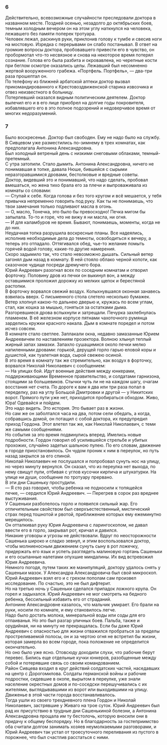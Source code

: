 ### 6 {-}

Действительно, всевозможные случайности преследовали доктора в названном месте. Поздней осенью, незадолго до октябрьских боев, темным холодным вечером он на этом углу наткнулся на человека, лежавшего без памяти поперек тротуара.<br/> Человек лежал, раскинув руки, приклонив голову к тумбе и свесив ноги на мостовую. Изредка с перерывами он слабо постанывал. В ответ на громкие вопросы доктора, пробовавшего привести его в чувство, он пробормотал что-то несвязное и снова на некоторое время потерял сознание. Голова его была разбита и окровавлена, но черепные кости при беглом осмотре оказались целы. Лежавший был несомненно жертвой вооруженного грабежа. «Портфель. Портфель», — два-три раза прошептал он.<br/> По телефону из ближней арбатской аптеки доктор вызвал прикомандированного к Крестовоздвиженской старика извозчика и отвез неизвестного в больницу.<br/> Потерпевший оказался видным политическим деятелем. Доктор вылечил его и в его лице приобрел на долгие годы покровителя, избавлявшего его в это полное подозрений и недоверчивое время от многих недоразумений.

### 7 {-}

Было воскресенье. Доктор был свободен. Ему не надо было на службу. В Сивцевом уже разместились по-зимнему в трех комнатах, как предполагала Антонина Александровна.<br/> Был холодный ветреный день с низкими снеговыми облаками, темный-претемный.<br/> С утра затопили. Стало дымить. Антонина Александровна, ничего не понимавшая в топке, давала Нюше, бившейся с сырыми неразгоравшимися дровами, бестолковые и вредные советы.<br/> Доктор, видевший это и понимавший, что надо сделать, пробовал вмешаться, но жена тихо брала его за плечи и выпроваживала из комнаты со словами:<br/> — Ступай к себе. Когда голова и без того кругом и всё мешается, у тебя привычка непременно говорить под руку. Как ты не понимаешь, что твои замечания только подливают масла в огонь.<br/> — О, масло, Тонечка, это было бы превосходно! Печка мигом бы запылала. То-то и горе, что не вижу я ни масла, ни огня.<br/> — И для каламбуров не время. Бывают, понимаешь, моменты, когда не до них.<br/> Неудачная топка разрушила воскресные планы. Все надеялись, исполнив необходимые дела до темноты, освободиться к вечеру, а теперь это отпадало. Оттягивался обед, чье-то желание помыть горячей водой голову, какие-то другие намерения.<br/> Скоро задымило так, что стало невозможно дышать. Сильный ветер загонял дым назад в комнату. В ней стояло облако черной копоти, как сказочное чудище посреди дремучего бора.<br/> Юрий Андреевич разогнал всех по соседним комнатам и отворил форточку. Половину дров из печки он выкинул вон, а между оставшимися проложил дорожку из мелких щепок и берестяной растопки.<br/> В форточку ворвался свежий воздух. Колыхнувшаяся оконная занавесь взвилась вверх. С письменного стола слетело несколько бумажек. Ветер хлопнул какою-то дальнею дверью и, кружась по всем углам, стал, как кошка за мышью, гоняться за остатками дыма.<br/> Разгоревшиеся дрова вспыхнули и затрещали. Печурка захлебнулась пламенем. В её железном корпусе пятнами чахоточного румянца зарделись кружки красного накала. Дым в комнате поредел и потом исчез совсем.<br/> В комнате стало светлее. Заплакали окна, недавно замазанные Юрием Андреевичем по наставлениям прозектора. Волною хлынул теплый жирный запах замазки. Запахло сушащимися около печки мелко напиленными дровами: горькой, дерущей горло гарью еловой коры и душистой, как туалетная вода, сырой свежею осиной.<br/> В это время в комнату так же стремительно, как воздух в форточку, ворвался Николай Николаевич с сообщением:<br/> — На улицах бой. Идут военные действия между юнкерами, поддерживающими Временное правительство, и солдатами гарнизона, стоящими за большевиков. Стычки чуть ли не на каждом шагу, очагам восстания нет счета. По дороге к вам я два или три раза попал в переделку, раз на углу Большой Дмитровки и другой — у Никитских ворот. Прямого пути уже нет, приходится пробираться обходом. Живо, Юра! Одевайся и пойдем.<br/> Это надо видеть. Это история. Это бывает раз в жизни.<br/> Но сам же он заболтался часа на два, потом сели обедать, а когда, собравшись домой, он потащил с собой доктора, их предупредил приход Гордона. Этот влетел так же, как Николай Николаевич, с теми же самыми сообщениями.<br/> Но события за это время подвинулись вперед. Имелись новые подробности. Гордон говорил об усилившейся стрельбе и убитых прохожих, случайно задетых шальною пулею. По его словам, движение в городе приостановилось. Он чудом проник к ним в переулок, но путь назад закрылся за его спиной.<br/> Николай Николаевич не послушался и попробовал сунуть нос на улицу, но через минуту вернулся. Он сказал, что из переулка нет выхода, по нему свищут пули, отбивая с углов кусочки кирпича и штукатурки. На улице ни души, сообщение по тротуару прервано.<br/> В эти дни Сашеньку простудили.<br/> — Я сто раз говорил, чтобы ребенка не подносили к топящейся печке, — сердился Юрий Андреевич. — Перегрев в сорок раз вреднее выстуживания.<br/> У Сашеньки разболелось горло и появился сильный жар. Его отличительным свойством был сверхъестественный, мистический страх перед тошнотой и рвотой, приближение которых ему ежеминутно мерещилось.<br/> Он отталкивал руку Юрия Андреевича с ларингоскопом, не давал ввести его в горло, закрывал рот, кричал и давился.<br/> Никакие уговоры и угрозы не действовали. Вдруг по неосторожности Сашенька широко и сладко зевнул, и этим воспользовался доктор, чтобы молниеносным движением сунуть сыну в рот ложечку, придержать его язык и успеть разглядеть малиновую гортань Сашеньки и его осыпанные налетами опухшие миндалины. Их вид встревожил Юрия Андреевича.<br/> Немного погодя, путем таких же манипуляций, доктору удалось снять у Сашеньки мазок. У Александра Александровича был свой микроскоп. Юрий Андреевич взял его и с грехом пополам сам произвел исследование. По счастью, это не был дифтерит.<br/> Но на третью ночь у Сашеньки сделался припадок ложного крупа. Он горел и задыхался. Юрий Андреевич не мог смотреть на бедного ребенка, бессильный избавить его от страданий.<br/> Антонине Александровне казалось, что мальчик умирает. Его брали на руки, носили по комнате, и ему становилось легче.<br/> Надо было достать молока, минеральной воды или соды для его отпаиванья. Но это был разгар уличных боев. Пальба, также и орудийная, ни на минуту не прекращалась. Если бы даже Юрий Андреевич с опасностью для жизни отважился пробраться за пределы простреливаемой полосы, он и за чертою огня не встретил бы жизни, которая замерла во всем городе, пока положение не определится окончательно.<br/> Но оно было уже ясно. Отовсюду доходили слухи, что рабочие берут перевес. Бились еще отдельные кучки юнкеров, разобщенные между собой и потерявшие связь со своим командованием.<br/> Район Сивцева входил в круг действий солдатских частей, наседавших на центр с Дорогомилова. Солдаты германской войны и рабочие подростки, сидевшие в окопе, вырытом в переулке, уже знали население окрестных домов и по-соседски перешучивались с их жителями, выглядывавшими из ворот или выходившими на улицу.<br/> Движенье в этой части города восстанавливалось.<br/> Тогда ушли из своего трехдневного плена Гордон и Николай Николаевич, застрявшие у Живаго на трое суток. Юрий Андреевич был рад их присутствию в трудные дни Сашенькиной болезни, а Антонина Александровна прощала им ту бестолочь, которую вносили они в придачу к общему беспорядку. Но в благодарность за гостеприимство оба считали долгом занимать хозяев неумолкаемыми разговорами, и Юрий Андреевич так устал от троесуточного переливания из пустого в порожнее, что был счастлив расстаться с ними.

